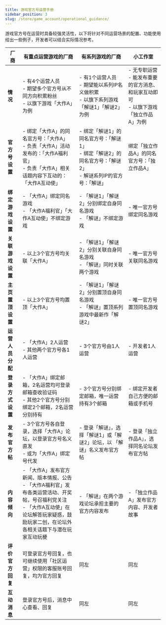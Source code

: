 ```yaml
---
title: 游戏官方号运营手册
sidebar_position: 3
slug: /store/game_account/operational_guidance/
---
```


<head>
  <meta name="robots" content="noindex" />
</head>


游戏官方号在运营时具备较强灵活性，以下将针对不同运营场景的配置、功能使用给出一些例子，开发者可以结合实际情况参考。

|     厂商    | 有重点运营游戏的厂商 | 有系列游戏的厂商 | 小工作室 |
|----------|-----------------------|-------------------|----------|
| **情况** | - 有4个运营人员<br/> - 期望多个官方号从不同方向积累粉丝<br/> - 以旗下游戏「大作A」为例| - 有1个运营人员<br/> - 期望能以系列IP名义做积累<br/> - 以旗下系列游戏「解谜1」「解谜2」为例| - 无专职运营<br/> - 能发布重要的官方消息、和玩家互动即可<br/> - 以旗下游戏「独立作品A」为例|
| **官方号设置** | - 绑定「大作A」的同名官方号：「大作A」<br/> - 负责「大作A」活动发布的：「大作A福利官」<br/> - 负责「大作A」相关话题内容下互动的：「大作A互动使」 | - 绑定「解谜1」的同名官方号：「解谜1」<br/> - 绑定「解谜2」的同名官方号：「解谜2」<br/> - 解谜系列IP的官方号：「解谜」 | 绑定「独立作品A」的同名官方号：「独立作品A」 |
|**绑定游戏设置** | - 「大作A」绑定同名游戏<br/> - 「大作A福利官」「大作A互动使」不绑定游戏 | - 「解谜1」「解谜2」分别绑定自身同名游戏<br/> - 「解谜」不绑定游戏 | - 唯一官方号绑定同名游戏 |
|**关联游戏设置** | - 以上3个官方号均关联「大作A」 | - 「解谜1」「解谜2」分别关联自身同名游戏<br/> - 「解谜」同时关联两个游戏 | - 唯一官方号关联同名游戏 |
|**主页置顶设置** | - 以上3个官方号均置顶「大作A」 | - 「解谜1」「解谜2」分别置顶自身同名游戏<br/> - 「解谜」置顶系列游戏中最新作「解谜2」 | - 唯一官方号置顶同名游戏 |
|**运营人员分配** | - 「大作A」2人运营<br/> - 其他两个官方号各1人运营 | - 3个官方号由1人运营 | - 开发者1人运营 |
|**登录方式设置** | - 「大作A」绑定邮箱，2名运营均可登录邮箱查收验证码<br/> - 其他2个官方号分别绑定2个邮箱，2名运营分别持有 | - 3个官方号分别绑定邮箱，唯一运营持有3个邮箱 | - 绑定开发者自己方便的邮箱或手机号 |
|**发布官方帖** | - 3个官方号各自登录，选择「大作A」论坛，以登录官方号名义直发<br/> - 或为「大作A」绑定号代发 | - 登录「解谜」，选择「解谜1」或「解谜2」论坛，以 「解谜」名义发布官方帖 | - 登录「独立作品A」，选择同名论坛发布官方帖 |
|**内容倾向** | - 「大作A」发布官方新闻、版本情报、公告<br/> - 「大作A福利官」发布各类运营活动、开奖帖，号召福利党关注<br/> - 「大作A互动使」在论坛解答玩家疑惑，鼓励玩家二创，在论坛外各相关话题下与潜在玩家互动玩梗 | - 「解谜」在两个游戏论坛承担主要的官方内容发布 | - 「独立作品A」发布官方内容、开发者故事 |
|**评价官方回复** | 可登录官方号回复，也可继续使用「社区运营」权限的客服账号回复，均为官方回复 | 同左 | 同左 |
|**互动消息** | 登录官方号后，消息中心查看、回复 | 同左 | 同左 |
